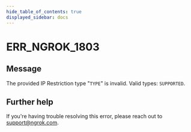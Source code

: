 ```yaml
---
hide_table_of_contents: true
displayed_sidebar: docs
---
```



# ERR_NGROK_1803

## Message

The provided IP Restriction type "`TYPE`" is invalid. Valid types: `SUPPORTED`.

<ErrorDetails error="err_ngrok_1803" />

## Further help

If you're having trouble resolving this error, please reach out to [support@ngrok.com](mailto:support@ngrok.com?subject=Help%20with%20ERR_NGROK_1803).
